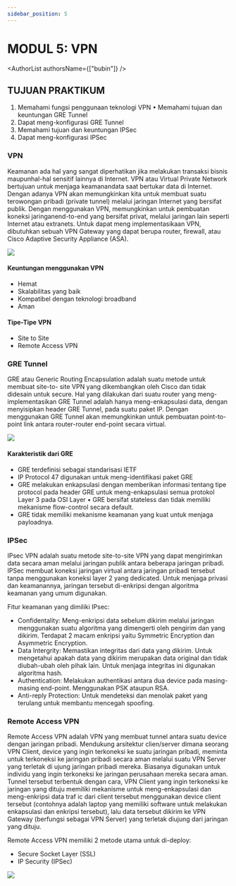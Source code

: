 ```yaml
---
sidebar_position: 5
---
```


# MODUL 5: VPN


<AuthorList authorsName={["bubin"]} />

## TUJUAN PRAKTIKUM 

1. Memahami fungsi penggunaan teknologi VPN • Memahami tujuan dan keuntungan GRE Tunnel 
2. Dapat meng-konfigurasi GRE Tunnel 
3. Memahami tujuan dan keuntungan IPSec 
4. Dapat meng-konfigurasi IPSec 


### VPN

Keamanan ada hal yang sangat diperhatikan jika melakukan transaksi bisnis maupunhal-hal sensitif lainnya di Internet. VPN atau Virtual Private Network bertujuan untuk menjaga keamanandata saat bertukar data di Internet. Dengan adanya VPN akan memungkinkan kita untuk membuat suatu terowongan pribadi (private tunnel) melalui jaringan Internet yang bersifat publik. 
Dengan menggunakan VPN, memungkinkan untuk pembuatan koneksi jaringanend-to-end yang bersifat privat, melalui jaringan lain seperti Internet atau extranets. Untuk dapat meng implementasikaan VPN, dibutuhkan sebuah VPN Gateway yang dapat berupa router, firewall, atau Cisco Adaptive Security Appliance (ASA).

<img src={VPN}/>

#### Keuntungan menggunakan VPN

- Hemat 
- Skalabilitas yang baik 
- Kompatibel dengan teknologi broadband 
- Aman 

 #### Tipe-Tipe VPN
 - Site to Site
 - Remote Access VPN

### GRE Tunnel

GRE atau Generic Routing Encapsulation adalah suatu metode untuk membuat site-to- site VPN yang dikembangkan oleh Cisco dan tidak didesain untuk secure. Hal yang dilakukan dari suatu router yang meng-implementasikan GRE Tunnel adalah hanya meng-enkapsulasi data, dengan menyisipkan header GRE Tunnel, pada suatu paket IP. Dengan menggunakan GRE Tunnel akan memungkinkan untuk pembuatan point-to-point link antara router-router end-point secara virtual.

<img src={GRE}/>

#### Karakteristik dari GRE 
- GRE terdefinisi sebagai standarisasi IETF
- IP Protocol 47 digunakan untuk meng-identifikasi paket GRE
- GRE melakukan enkapsulasi dengan memberikan informasi tentang tipe protocol pada header GRE untuk meng-enkapsulasi semua protokol Layer 3 pada OSI Layer • GRE bersifat stateless dan tidak memiliki mekanisme flow-control secara default.
- GRE tidak memiliki mekanisme keamanan yang kuat untuk menjaga payloadnya.

### IPSec

IPsec VPN adalah suatu metode site-to-site VPN yang dapat mengirimkan data secara aman melalui jaringan publik antara beberapa jaringan pribadi. IPSec membuat koneksi jaringan virtual antara jaringan pribadi tersebut tanpa menggunakan koneksi layer 2 yang dedicated. Untuk menjaga privasi dan keamanannya, jaringan tersebut di-enkripsi dengan algoritma keamanan yang umum digunakan.

Fitur keamanan yang dimiliki IPsec:
- Confidentality: Meng-enkripsi data sebelum dikirim melalui jaringan menggunakan suatu algoritma yang dimengerti oleh pengirim dan yang dikirim. Terdapat 2 macam enkripsi yaitu Symmetric Encryption dan Asymmetric Encryption.
- Data Intergrity: Memastikan integritas dari data yang dikirim. Untuk mengetahui apakah data yang dikirim merupakan data original dan tidak diubah-ubah oleh pihak lain. Untuk menjaga integritas ini digunakan algoritma hash.
- Authentication: Melakukan authentikasi antara dua device pada masing-masing end-point. Menggunakan PSK ataupun RSA. 
- Anti-reply Protection: Untuk mendeteksi dan menolak paket yang terulang untuk membantu mencegah spoofing.

### Remote Access VPN

Remote Access VPN adalah VPN yang membuat tunnel antara suatu device dengan jaringan pribadi. Mendukung arsitektur clien/server dimana seorang VPN Client, device yang ingin terkoneksi ke suatu jaringan pribadi, meminta untuk terkoneksi ke jaringan pribadi secara aman melalui suatu VPN Server yang terletak di ujung jaringan pribadi mereka. Biasanya digunakan untuk individu yang ingin terkoneksi ke jaringan perusahaan mereka secara aman. Tunnel tersebut terbentuk dengan cara, VPN Client yang ingin terkoneksi ke jaringan yang dituju memiliki mekanisme untuk meng-enkapsulasi dan meng-enkripsi data traf ic dari client tersebut menggunakan device client tersebut (contohnya adalah laptop yang memiliki software untuk melakukan enkapsulasi dan enkripsi tersebut), lalu data tersebut dikirim ke VPN Gateway (berfungsi sebagai VPN Server) yang terletak diujung dari jaringan yang dituju. 

Remote Access VPN memiliki 2 metode utama untuk di-deploy:
- Secure Socket Layer (SSL)
- IP Security (IPSec)

<img src={SSLipsec}/>